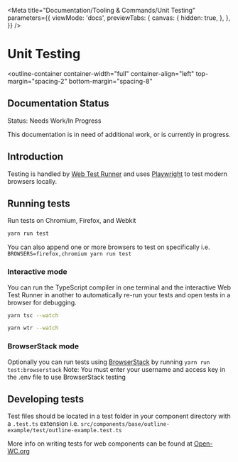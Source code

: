 
<Meta
  title="Documentation/Tooling & Commands/Unit Testing"
  parameters={{
    viewMode: 'docs',
    previewTabs: {
      canvas: {
        hidden: true,
      },
    },
  }}
/>

# Unit Testing

<outline-container
  container-width="full"
  container-align="left"
  top-margin="spacing-2"
  bottom-margin="spacing-8"
>
  ## Documentation Status
  <outline-core-alert status="warning" >
    <span slot="header">Status: Needs Work/In Progress</span>
    <p>
      This documentation is in need of additional work, or is currently in progress.
    </p>
  </outline-core-alert>
</outline-container>

## Introduction

Testing is handled by [Web Test Runner](https://modern-web.dev/guides/test-runner/getting-started/) and uses [Playwright](https://playwright.dev/) to test modern browsers locally.

## Running tests

Run tests on Chromium, Firefox, and Webkit

```bash
yarn run test
```

You can also append one or more browsers to test on specifically i.e.
`BROWSERS=firefox,chromium yarn run test`

### Interactive mode

You can run the TypeScript compiler in one terminal and the interactive Web Test Runner in another to automatically re-run your tests and open tests in a browser for debugging.

```bash
yarn tsc --watch

yarn wtr --watch
```

### BrowserStack mode

Optionally you can run tests using [BrowserStack](https://www.browserstack.com/) by running
`yarn run test:browserstack`
Note: You must enter your username and access key in the .env file to use BrowserStack testing

## Developing tests

Test files should be located in a test folder in your component directory with a `.test.ts` extension i.e. `src/components/base/outline-example/test/outline-example.test.ts`

More info on writing tests for web components can be found at [Open-WC.org](https://open-wc.org/docs/testing/helpers/)
